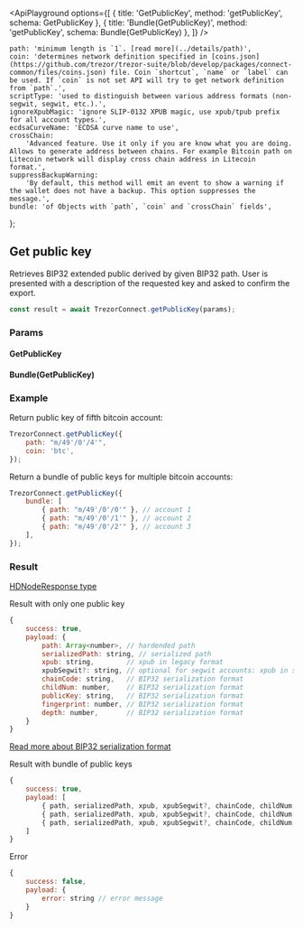 

<ApiPlayground
    options={[
        { title: 'GetPublicKey', method: 'getPublicKey', schema: GetPublicKey },
        { title: 'Bundle(GetPublicKey)', method: 'getPublicKey', schema: Bundle(GetPublicKey) },
    ]}
/>

    path: 'minimum length is `1`. [read more](../details/path)',
    coin: 'determines network definition specified in [coins.json](https://github.com/trezor/trezor-suite/blob/develop/packages/connect-common/files/coins.json) file. Coin `shortcut`, `name` or `label` can be used. If `coin` is not set API will try to get network definition from `path`.',
    scriptType: 'used to distinguish between various address formats (non-segwit, segwit, etc.).',
    ignoreXpubMagic: 'ignore SLIP-0132 XPUB magic, use xpub/tpub prefix for all account types.',
    ecdsaCurveName: 'ECDSA curve name to use',
    crossChain:
        'Advanced feature. Use it only if you are know what you are doing. Allows to generate address between chains. For example Bitcoin path on Litecoin network will display cross chain address in Litecoin format.',
    suppressBackupWarning:
        'By default, this method will emit an event to show a warning if the wallet does not have a backup. This option suppresses the message.',
    bundle: 'of Objects with `path`, `coin` and `crossChain` fields',
};

## Get public key

Retrieves BIP32 extended public derived by given BIP32 path.
User is presented with a description of the requested key and asked to confirm the export.

```javascript
const result = await TrezorConnect.getPublicKey(params);
```

### Params

<CommonParamsLink />

#### GetPublicKey

<ParamsTable schema={GetPublicKey} descriptions={paramDescriptions} />

#### Bundle(GetPublicKey)

<Param name="bundle" type="`Array` of Objects with above schema" />

### Example

Return public key of fifth bitcoin account:

```javascript
TrezorConnect.getPublicKey({
    path: "m/49'/0'/4'",
    coin: 'btc',
});
```

Return a bundle of public keys for multiple bitcoin accounts:

```javascript
TrezorConnect.getPublicKey({
    bundle: [
        { path: "m/49'/0'/0'" }, // account 1
        { path: "m/49'/0'/1'" }, // account 2
        { path: "m/49'/0'/2'" }, // account 3
    ],
});
```

### Result

[HDNodeResponse type](https://github.com/trezor/trezor-suite/blob/develop/packages/connect/src/types/api/getPublicKey.ts)

Result with only one public key

```javascript
{
    success: true,
    payload: {
        path: Array<number>, // hardended path
        serializedPath: string, // serialized path
        xpub: string,        // xpub in legacy format
        xpubSegwit?: string, // optional for segwit accounts: xpub in segwit format
        chainCode: string,   // BIP32 serialization format
        childNum: number,    // BIP32 serialization format
        publicKey: string,   // BIP32 serialization format
        fingerprint: number, // BIP32 serialization format
        depth: number,       // BIP32 serialization format
    }
}
```

[Read more about BIP32 serialization format](https://github.com/bitcoin/bips/blob/master/bip-0032.mediawiki#Serialization_format)

Result with bundle of public keys

```javascript
{
    success: true,
    payload: [
        { path, serializedPath, xpub, xpubSegwit?, chainCode, childNum, publicKey, fingerprint, depth }, // account 1
        { path, serializedPath, xpub, xpubSegwit?, chainCode, childNum, publicKey, fingerprint, depth }, // account 2
        { path, serializedPath, xpub, xpubSegwit?, chainCode, childNum, publicKey, fingerprint, depth }  // account 3
    ]
}
```

Error

```javascript
{
    success: false,
    payload: {
        error: string // error message
    }
}
```
